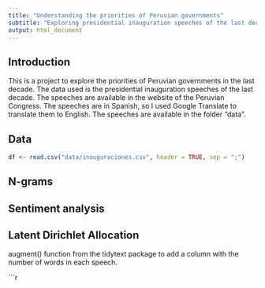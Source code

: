```yaml
---
title: "Understanding the priorities of Peruvian governments"
subtitle: "Exploring presidential inauguration speeches of the last decade"
output: html_document
---
```


## Introduction

This is a project to explore the priorities of Peruvian governments in the last decade. The data used is the presidential inauguration speeches of the last decade. The speeches are available in the website of the Peruvian Congress. The speeches are in Spanish, so I used Google Translate to translate them to English. The speeches are available in the folder "data".

## Data

```r
df <- read.csv("data/inauguraciones.csv", header = TRUE, sep = ";")
```


## N-grams 

## Sentiment analysis

## Latent Dirichlet Allocation
augment() function from the tidytext package to add a column with the number of words in each speech.

```r